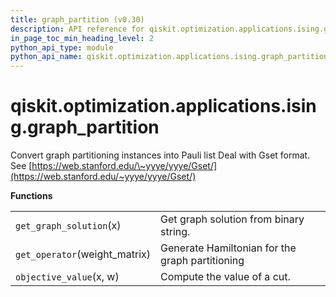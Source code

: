 ```yaml
---
title: graph_partition (v0.30)
description: API reference for qiskit.optimization.applications.ising.graph_partition in qiskit v0.30
in_page_toc_min_heading_level: 2
python_api_type: module
python_api_name: qiskit.optimization.applications.ising.graph_partition
---
```


<span id="module-qiskit.optimization.applications.ising.graph_partition" />

<span id="qiskit-optimization-applications-ising-graph-partition" />

# qiskit.optimization.applications.ising.graph\_partition

Convert graph partitioning instances into Pauli list Deal with Gset format. See [https://web.stanford.edu/\~yyye/yyye/Gset/](https://web.stanford.edu/~yyye/yyye/Gset/)

**Functions**

|                                |                                                 |
| ------------------------------ | ----------------------------------------------- |
| `get_graph_solution`(x)        | Get graph solution from binary string.          |
| `get_operator`(weight\_matrix) | Generate Hamiltonian for the graph partitioning |
| `objective_value`(x, w)        | Compute the value of a cut.                     |

